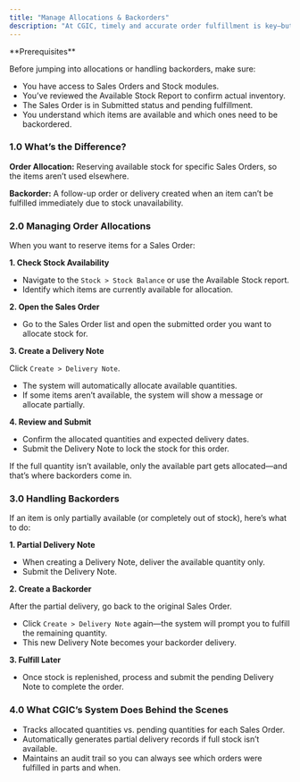 ```yaml
---
title: "Manage Allocations & Backorders"
description: "At CGIC, timely and accurate order fulfillment is key—but sometimes, stock availability doesn't line up perfectly with customer demand. When that happens, we use allocations and backorders to stay organized and keep our customers in the loop."
---
```


<Info>
  **Prerequisites**

  Before jumping into allocations or handling backorders, make sure:

  - You have access to Sales Orders and Stock modules.
  - You’ve reviewed the Available Stock Report to confirm actual inventory.
  - The Sales Order is in Submitted status and pending fulfillment.
  - You understand which items are available and which ones need to be backordered.
</Info>

### **1.0 What’s the Difference?**

**Order Allocation:** Reserving available stock for specific Sales Orders, so the items aren’t used elsewhere.

**Backorder:** A follow-up order or delivery created when an item can’t be fulfilled immediately due to stock unavailability.

### 2.0 Managing Order Allocations

When you want to reserve items for a Sales Order:

**1. Check Stock Availability**

- Navigate to the `Stock > Stock Balance` or use the Available Stock report.
- Identify which items are currently available for allocation.

**2. Open the Sales Order**

- Go to the Sales Order list and open the submitted order you want to allocate stock for.

**3. Create a Delivery Note**

Click `Create > Delivery Note`.

- The system will automatically allocate available quantities.
- If some items aren’t available, the system will show a message or allocate partially.

**4. Review and Submit**

- Confirm the allocated quantities and expected delivery dates.
- Submit the Delivery Note to lock the stock for this order.

<Note>
  If the full quantity isn’t available, only the available part gets allocated—and that’s where backorders come in.
</Note>

### 3.0 Handling Backorders

If an item is only partially available (or completely out of stock), here’s what to do:

**1. Partial Delivery Note**

- When creating a Delivery Note, deliver the available quantity only.
- Submit the Delivery Note.

**2. Create a Backorder**

After the partial delivery, go back to the original Sales Order.

- Click `Create > Delivery Note` again—the system will prompt you to fulfill the remaining quantity.
- This new Delivery Note becomes your backorder delivery.

**3. Fulfill Later**

- Once stock is replenished, process and submit the pending Delivery Note to complete the order.

### 4.0 What CGIC’s System Does Behind the Scenes

- Tracks allocated quantities vs. pending quantities for each Sales Order.
- Automatically generates partial delivery records if full stock isn’t available.
- Maintains an audit trail so you can always see which orders were fulfilled in parts and when.